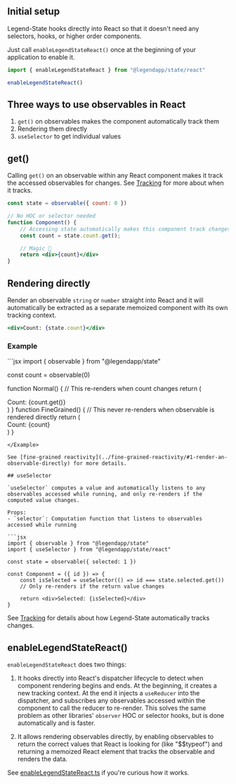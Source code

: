 ## Initial setup

Legend-State hooks directly into React so that it doesn't need any selectors, hooks, or higher order components.

Just call `enableLegendStateReact()` once at the beginning of your application to enable it.

```js
import { enableLegendStateReact } from "@legendapp/state/react"

enableLegendStateReact()
```

## Three ways to use observables in React

1. `get()` on observables makes the component automatically track them
2. Rendering them directly
3. `useSelector` to get individual values

## get()

Calling `get()` on an observable within any React component makes it track the accessed observables for changes. See [Tracking](../tracking) for more about when it tracks.

```jsx
const state = observable({ count: 0 })

// No HOC or selector needed
function Component() {
    // Accessing state automatically makes this component track changes to re-render
    const count = state.count.get();

    // Magic 🦄
    return <div>{count}</div>
}
```

## Rendering directly

Render an observable `string` or `number` straight into React and it will automatically be extracted as a separate memoized component with its own tracking context.

```jsx
<div>Count: {state.count}</div>
```

### Example

<Example name="Primitive">
```jsx
import { observable } from "@legendapp/state"

const count = observable(0)

function Normal() {
    // This re-renders when count changes
    return (
        <div>Count: {count.get()}</div>
    )
}
function FineGrained() {
    // This never re-renders when observable is rendered directly
    return (
        <div>Count: {count}</div>
    )
}
```
</Example>

See [fine-grained reactivity](../fine-grained-reactivity/#1-render-an-observable-directly) for more details.

## useSelector

`useSelector` computes a value and automatically listens to any observables accessed while running, and only re-renders if the computed value changes.

Props:
- `selector`: Computation function that listens to observables accessed while running

```jsx
import { observable } from "@legendapp/state"
import { useSelector } from "@legendapp/state/react"

const state = observable({ selected: 1 })

const Component = ({ id }) => {
    const isSelected = useSelector(() => id === state.selected.get())
    // Only re-renders if the return value changes

    return <div>Selected: {isSelected}</div>
}
```

See [Tracking](../tracking) for details about how Legend-State automatically tracks changes.

## enableLegendStateReact()

`enableLegendStateReact` does two things:

1. It hooks directly into React's dispatcher lifecycle to detect when component rendering begins and ends. At the beginning, it creates a new tracking context. At the end it injects a `useReducer` into the dispatcher, and subscribes any observables accessed within the component to call the reducer to re-render. This solves the same problem as other libraries' `observer` HOC or selector hooks, but is done automatically and is faster.

2. It allows rendering observables directly, by enabling observables to return the correct values that React is looking for (like "$$typeof") and returning a memoized React element that tracks the observable and renders the data.

See [enableLegendStateReact.ts](https://github.com/LegendApp/legend-state/blob/main/src/react/enableLegendStateReact.ts) if you're curious how it works.